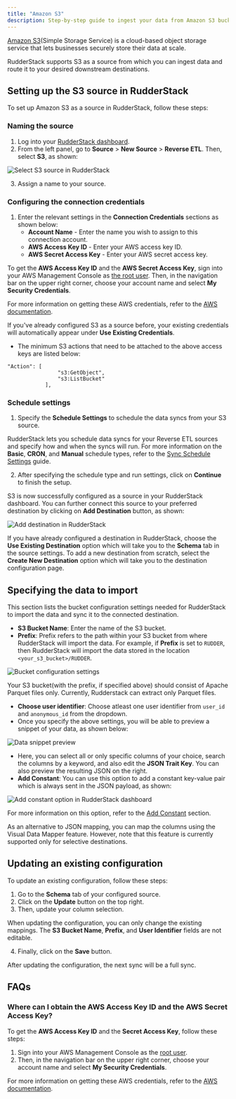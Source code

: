 ```yaml
---
title: "Amazon S3"
description: Step-by-step guide to ingest your data from Amazon S3 bucket into RudderStack.
---
```


[Amazon S3](https://aws.amazon.com/s3/)\(Simple Storage Service\) is a cloud-based object storage service that lets businesses securely store their data at scale.

RudderStack supports S3 as a source from which you can ingest data and route it to your desired downstream destinations.

## Setting up the S3 source in RudderStack

To set up Amazon S3 as a source in RudderStack, follow these steps:

### Naming the source

1. Log into your [RudderStack dashboard](https://app.rudderstack.com).
2. From the left panel, go to **Source** > **New Source** > **Reverse ETL**. Then, select **S3**, as shown:

<img src="../../assets/warehouse-actions-sources/select-source.png" alt="Select S3 source in RudderStack" />

3. Assign a name to your source.

### Configuring the connection credentials

1. Enter the relevant settings in the **Connection Credentials** sections as shown below:
   - **Account Name** - Enter the name you wish to assign to this connection account.
   - **AWS Access Key ID** - Enter your AWS access key ID.
   - **AWS Secret Access Key** - Enter your AWS secret access key.

<div class="infoBlock">

To get the <strong>AWS Access Key ID</strong> and the <strong>AWS Secret Access Key</strong>, sign into your AWS Management Console as <a href="https://docs.aws.amazon.com/IAM/latest/UserGuide/console.html#root-user-sign-in-page">the root user</a>. Then, in the navigation bar on the upper right corner, choose your account name and select <strong>My Security Credentials</strong>.

For more information on getting these AWS credentials, refer to the <a href="https://docs.aws.amazon.com/general/latest/gr/aws-sec-cred-types.html">AWS documentation</a>.
</div>

<div class="successBlock">

  If you've already configured S3 as a source before, your existing credentials will automatically appear under <strong>Use Existing Credentials</strong>.
</div>

- The minimum S3 actions that need to be attached to the above access keys are listed below:

```text
"Action": [
                "s3:GetObject",
                "s3:ListBucket"
            ],
```

### Schedule settings

1. Specify the **Schedule Settings** to schedule the data syncs from your S3 source.

<div class="infoBlock">

RudderStack lets you schedule data syncs for your Reverse ETL sources and specify how and when the syncs will run. For more information on the <strong>Basic</strong>, <strong>CRON</strong>, and <strong>Manual</strong> schedule types, refer to the <a href="https://www.rudderstack.com/docs/sources/reverse-etl/common-settings/sync-schedule-settings/">Sync Schedule Settings</a> guide.
</div>

2. After specifying the schedule type and run settings, click on **Continue** to finish the setup.

S3 is now successfully configured as a source in your RudderStack dashboard. You can further connect this source to your preferred destination by clicking on **Add Destination** button, as shown:

<img src="../../assets/warehouse-actions-sources/destination.png" alt="Add destination in RudderStack" />

<div class="infoBlock">

If you have already configured a destination in RudderStack, choose the <strong>Use Existing Destination</strong> option which will take you to the <strong>Schema</strong> tab in the source settings. To add a new destination from scratch, select the <strong>Create New Destination</strong> option which will take you to the destination configuration page.
</div>

## Specifying the data to import

This section lists the bucket configuration settings needed for RudderStack to import the data and sync it to the connected destination. 

- **S3 Bucket Name**:  Enter the name of the S3 bucket.
- **Prefix**:  Prefix refers to the path within your S3 bucket from where RudderStack will import the data. For example, if **Prefix** is set to `RUDDER`, then RudderStack will import the data stored in the location `<your_s3_bucket>/RUDDER`.

<img src="../../assets/warehouse-actions-sources/s3-bucket-settings.png" alt="Bucket configuration settings" />

<div class="warningBlock">

Your S3 bucket(with the prefix, if specified above) should consist of Apache Parquet files only. Currently, Rudderstack can extract only Parquet files.
</div>

- **Choose user identifier**: Choose atleast one user identifier from `user_id` and `anonymous_id` from the dropdown.
- Once you specify the above settings, you will be able to preview a snippet of your data, as shown below:

<img src="../../assets/warehouse-actions-sources/models-data-snippet.png" alt="Data snippet preview" />

- Here, you can select all or only specific columns of your choice, search the columns by a keyword, and also edit the **JSON Trait Key**. You can also preview the resulting JSON on the right.
- **Add Constant**: You can use this option to add a constant key-value pair which is always sent in the JSON payload, as shown:

<img src="../../assets/warehouse-actions-sources/add-constant.png" alt="Add constant option in RudderStack dashboard" />

<div class="infoBlock">

For more information on this option, refer to the <a href="https://rudderstack.com/docs/sources/reverse-etl/common-settings/importing-data-using-tables#add-constant">Add Constant</a> section.
</div>

<div class="infoBlock">

As an alternative to JSON mapping, you can map the columns using the <Link to="/sources/reverse-etl/features/visual-data-mapper/">Visual Data Mapper</Link> feature. However, note that this feature is currently supported only for selective destinations.
</div>

## Updating an existing configuration

To update an existing configuration, follow these steps:

1. Go to the **Schema** tab of your configured source.
2. Click on the **Update** button on the top right.
3. Then, update your column selection.

<div class="warningBlock">

When updating the configuration, you can only change the existing mappings. The <strong>S3 Bucket Name</strong>, <strong>Prefix</strong>, and <strong>User Identifier</strong> fields are not editable.
</div>

4. Finally, click on the **Save** button.

<div class="infoBlock">

After updating the configuration, the next sync will be a full sync.
</div>

## FAQs

### Where can I obtain the AWS Access Key ID and the AWS Secret Access Key?

To get the **AWS Access Key ID** and the **Secret Access Key**, follow these steps:

1. Sign into your AWS Management Console as the [root user](https://docs.aws.amazon.com/IAM/latest/UserGuide/console.html#root-user-sign-in-page).
2. Then, in the navigation bar on the upper right corner, choose your account name and select **My Security Credentials**.

<div class="infoBlock">

For more information on getting these AWS credentials, refer to the <a href="https://docs.aws.amazon.com/general/latest/gr/aws-sec-cred-types.html">AWS documentation</a>.
</div>


